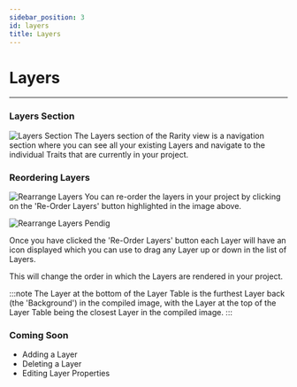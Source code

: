 ```yaml
---
sidebar_position: 3
id: layers
title: Layers
---
```


# Layers

---

### Layers Section

![Layers Section](../../static/img/layers.png)
The Layers section of the Rarity view is a navigation section where you can see all your existing Layers and navigate to the individual Traits that are currently in your project.

### Reordering Layers

![Rearrange Layers](../../static/img/rarity-rearrange-layers.png)
You can re-order the layers in your project by clicking on the 'Re-Order Layers' button highlighted in the image above.

![Rearrange Layers Pendig](../../static/img/rarity-rearrange-layers-pending.png)

Once you have clicked the 'Re-Order Layers' button each Layer will have an icon displayed which you can use to drag any Layer up or down in the list of Layers.

This will change the order in which the Layers are rendered in your project.

:::note
The Layer at the bottom of the Layer Table is the furthest Layer back (the 'Background') in the compiled image, with the Layer at the top of the Layer Table being the closest Layer in the compiled image.
:::

### Coming Soon

- Adding a Layer
- Deleting a Layer
- Editing Layer Properties
